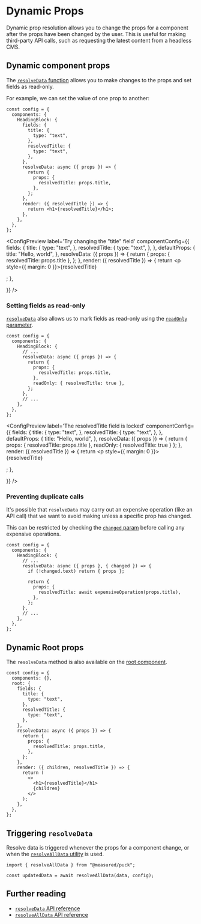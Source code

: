 
# Dynamic Props

Dynamic prop resolution allows you to change the props for a component after the props have been changed by the user. This is useful for making third-party API calls, such as requesting the latest content from a headless CMS.

## Dynamic component props

The [`resolveData` function](/docs/api-reference/configuration/component-config#resolvedatadata-params) allows you to make changes to the props and set fields as read-only.

For example, we can set the value of one prop to another:

```tsx {12-18} showLineNumbers copy
const config = {
  components: {
    HeadingBlock: {
      fields: {
        title: {
          type: "text",
        },
        resolvedTitle: {
          type: "text",
        },
      },
      resolveData: async ({ props }) => {
        return {
          props: {
            resolvedTitle: props.title,
          },
        };
      },
      render: ({ resolvedTitle }) => {
        return <h1>{resolvedTitle}</h1>;
      },
    },
  },
};
```

<ConfigPreview
  label='Try changing the "title" field'
  componentConfig={{
    fields: {
      title: {
        type: "text",
      },
      resolvedTitle: {
        type: "text",
      },
    },
    defaultProps: {
      title: "Hello, world",
    },
    resolveData: ({ props }) => {
      return {
        props: { resolvedTitle: props.title },
      };
    },
    render: ({ resolvedTitle }) => {
      return <p style={{ margin: 0 }}>{resolvedTitle}</p>;
    },

}}
/>

### Setting fields as read-only

[`resolveData`](/docs/api-reference/configuration/component-config#resolvedatadata-params) also allows us to mark fields as read-only using the [`readOnly` parameter](/docs/api-reference/configuration/component-config#datareadonly-1).

```tsx {17} showLineNumbers copy
const config = {
  components: {
    HeadingBlock: {
      // ...
      resolveData: async ({ props }) => {
        return {
          props: {
            resolvedTitle: props.title,
          },
          readOnly: { resolvedTitle: true },
        };
      },
      // ...
    },
  },
};
```

<ConfigPreview
  label='The resolvedTitle field is locked'
  componentConfig={{
    fields: {
      title: {
        type: "text",
      },
      resolvedTitle: {
        type: "text",
      },
    },
    defaultProps: {
      title: "Hello, world",
    },
    resolveData: ({ props }) => {
      return {
        props: { resolvedTitle: props.title },
        readOnly: { resolvedTitle: true }
      };
    },
    render: ({ resolvedTitle }) => {
      return <p style={{ margin: 0 }}>{resolvedTitle}</p>;
    },

}}
/>

### Preventing duplicate calls

It's possible that `resolveData` may carry out an expensive operation (like an API call) that we want to avoid making unless a specific prop has changed.

This can be restricted by checking the [`changed` param](docs/api-reference/configuration/component-config#paramschanged) before calling any expensive operations.

```tsx {6} showLineNumbers copy
const config = {
  components: {
    HeadingBlock: {
      // ...
      resolveData: async ({ props }, { changed }) => {
        if (!changed.text) return { props };

        return {
          props: {
            resolvedTitle: await expensiveOperation(props.title),
          },
        };
      },
      // ...
    },
  },
};
```

## Dynamic Root props

The `resolveData` method is also available on the [root component](/docs/api-reference/configuration/config#root).

```tsx showLineNumbers copy {12-18}
const config = {
  components: {},
  root: {
    fields: {
      title: {
        type: "text",
      },
      resolvedTitle: {
        type: "text",
      },
    },
    resolveData: async ({ props }) => {
      return {
        props: {
          resolvedTitle: props.title,
        },
      };
    },
    render: ({ children, resolvedTitle }) => {
      return (
        <>
          <h1>{resolvedTitle}</h1>
          {children}
        </>
      );
    },
  },
};
```

## Triggering `resolveData`

Resolve data is triggered whenever the props for a component change, or when the [`resolveAllData` utility](/docs/api-reference/functions/resolve-all-data) is used.

```tsx
import { resolveAllData } from "@measured/puck";

const updatedData = await resolveAllData(data, config);
```

## Further reading

- [`resolveData` API reference](/docs/api-reference/configuration/component-config#resolvedatadata-params)
- [`resolveAllData` API reference](/docs/api-reference/functions/resolve-all-data)
